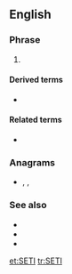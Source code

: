 {{also|seti}}
==English==
{{wikipedia}}

===Phrase===
{{en-phrase}}

# {{lb|en|astronomy}} {{acronym of|search for [[extraterrestrial]] Intelligence|lang=en}}

====Derived terms====
* {{l|en|OSETI}}

====Related terms====
* {{l|en|CETI}}

===Anagrams===
* {{l|en|ETSI}}, {{l|en|site}}, {{l|en|ties}}

===See also===
* {{pedialite|SETI Institute}}
* {{pedialite|SETI@home}}
* {{pedialite|Active SETI}}

[[et:SETI]]
[[tr:SETI]]